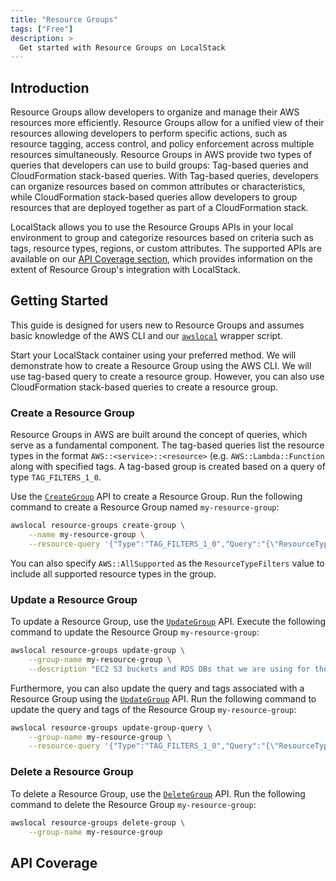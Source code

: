 ```yaml
---
title: "Resource Groups"
tags: ["Free"]
description: >
  Get started with Resource Groups on LocalStack
---
```



## Introduction

Resource Groups allow developers to organize and manage their AWS resources more efficiently.
Resource Groups allow for a unified view of their resources allowing developers to perform specific actions, such as resource tagging, access control, and policy enforcement across multiple resources simultaneously.
Resource Groups in AWS provide two types of queries that developers can use to build groups: Tag-based queries and CloudFormation stack-based queries.
With Tag-based queries, developers can organize resources based on common attributes or characteristics, while CloudFormation stack-based queries allow developers to group resources that are deployed together as part of a CloudFormation stack.

LocalStack allows you to use the Resource Groups APIs in your local environment to group and categorize resources based on criteria such as tags, resource types, regions, or custom attributes.
The supported APIs are available on our [API Coverage section](#api-coverage), which provides information on the extent of Resource Group's integration with LocalStack.

## Getting Started

This guide is designed for users new to Resource Groups and assumes basic knowledge of the AWS CLI and our [`awslocal`](https://github.com/localstack/awscli-local) wrapper script.

Start your LocalStack container using your preferred method.
We will demonstrate how to create a Resource Group using the AWS CLI.
We will use tag-based query to create a resource group.
However, you can also use CloudFormation stack-based queries to create a resource group.

### Create a Resource Group

Resource Groups in AWS are built around the concept of queries, which serve as a fundamental component.
The tag-based queries list the resource types in the format `AWS::<service>::<resource>` (e.g. `AWS::Lambda::Function` along with specified tags.
A tag-based group is created based on a query of type `TAG_FILTERS_1_0`.

Use the [`CreateGroup`](https://docs.aws.amazon.com/resource-groups/latest/APIReference/API_CreateGroup.html) API to create a Resource Group.
Run the following command to create a Resource Group named `my-resource-group`:

```bash
awslocal resource-groups create-group \
    --name my-resource-group \
    --resource-query '{"Type":"TAG_FILTERS_1_0","Query":"{\"ResourceTypeFilters\":[\"AWS::EC2::Instance\"],\"TagFilters\":[{\"Key\":\"Stage\",\"Values\":[\"Test\"]}]}"}'
```

You can also specify `AWS::AllSupported` as the `ResourceTypeFilters` value to include all supported resource types in the group.

### Update a Resource Group

To update a Resource Group, use the [`UpdateGroup`](https://docs.aws.amazon.com/resource-groups/latest/APIReference/API_UpdateGroup.html) API.
Execute the following command to update the Resource Group `my-resource-group`:

```bash
awslocal resource-groups update-group \
    --group-name my-resource-group \
    --description "EC2 S3 buckets and RDS DBs that we are using for the test stage"
```

Furthermore, you can also update the query and tags associated with a Resource Group using the [`UpdateGroup`](https://docs.aws.amazon.com/resource-groups/latest/APIReference/API_UpdateGroup.html) API.
Run the following command to update the query and tags of the Resource Group `my-resource-group`:

```bash
awslocal resource-groups update-group-query \
    --group-name my-resource-group \
    --resource-query '{"Type":"TAG_FILTERS_1_0","Query":"{\"ResourceTypeFilters\":[\"AWS::EC2::Instance\",\"AWS::S3::Bucket\",\"AWS::RDS::DBInstance\"],\"TagFilters\":[{\"Key\":\"Stage\",\"Values\":[\"Test\"]}]}"}'
```

### Delete a Resource Group

To delete a Resource Group, use the [`DeleteGroup`](https://docs.aws.amazon.com/resource-groups/latest/APIReference/API_DeleteGroup.html) API.
Run the following command to delete the Resource Group `my-resource-group`:

```bash
awslocal resource-groups delete-group \
    --group-name my-resource-group
```

## API Coverage

<FeatureCoverage service="resource-groups" client:load />
